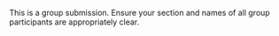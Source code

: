 This is a group submission. Ensure your section and names of all group participants are appropriately clear.
